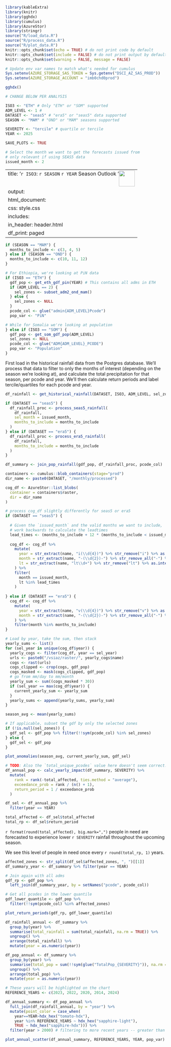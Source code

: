 ```r

library(kableExtra)
library(knitr)
library(gghdx)
library(cumulus)
library(AzureStor)
library(stringr)
source("R/load_data.R")
source("R/process_data.R")
source("R/plot_data.R")
knitr::opts_chunk$set(echo = TRUE) # do not print code by default
knitr::opts_chunk$set(include = FALSE) # do not print output by default
knitr::opts_chunk$set(warning = FALSE, message = FALSE)

# Update env var names to match what's needed for cumulus
Sys.setenv(AZURE_STORAGE_SAS_TOKEN = Sys.getenv("DSCI_AZ_SAS_PROD"))
Sys.setenv(AZURE_STORAGE_ACCOUNT = "imb0chd0prod")

gghdx()
```

``` r

# CHANGE BELOW PER ANALYSIS

ISO3 <- "ETH" # Only "ETH" or "SOM" supported
ADM_LEVEL <- 1 # 
DATASET <- "seas5" # "era5" or "seas5" data supported
SEASON <- "MAM" # "OND" or "MAM" seasons supported

SEVERITY <- "tercile" # quartile or tercile
YEAR <- 2025

SAVE_PLOTS <- TRUE

# Select the month we want to get the forecasts issued from
# only relevant if using SEAS5 data
issued_month <- 2
```

---
title: '`r ISO3`: `r SEASON` `r YEAR` Season Outlook <img src="https://drive.google.com/uc?id=1fHQUzF3ZjaoHj9KQ33-94dK_X1hcmjzW" style="height:50px;float:right;" />' 
output:
  html_document:
    css: style.css
    includes:
      in_header: header.html
    df_print: paged
---

``` r

if (SEASON == "MAM") {
  months_to_include <- c(3, 4, 5)
} else if (SEASON == "OND") {
  months_to_include <- c(10, 11, 12)
}

# For Ethiopia, we're looking at PiN data
if (ISO3 == "ETH") {
  gdf_pop <- get_eth_gdf_pin(YEAR) # This contains all adms in ETH
  if (ADM_LEVEL == 2) {
    sel_zones <- subset_adm2_ond_mam()
  } else {
    sel_zones <- NULL
  }
  pcode_col <- glue("admin{ADM_LEVEL}Pcode")
  pop_var <- "PiN"

# While for Somalia we're looking at population
} else if (ISO3 == "SOM") {
  gdf_pop <- get_som_gdf_pop(ADM_LEVEL)
  sel_zones <- NULL
  pcode_col <- glue("ADM{ADM_LEVEL}_PCODE")
  pop_var <- "Population"
}

```

First load in the historical rainfall data from the Postgres database. We'll process that data to filter to only the months of interest (depending on the season we're looking at), 
and calculate the total precipitation for that season, per pcode and year. We'll then calculate return periods and label tercile/quartiles for each pcode and year. 

```r

df_rainfall <- get_historical_rainfall(DATASET, ISO3, ADM_LEVEL, sel_zones)

if (DATASET == "seas5") {
  df_rainfall_proc <- process_seas5_rainfall(
    df_rainfall,
    sel_month = issued_month,
    months_to_include = months_to_include
  )
} else if (DATASET == "era5") {
  df_rainfall_proc <- process_era5_rainfall(
    df_rainfall,
    months_to_include = months_to_include
  )
}

df_summary <- join_pop_rainfall(gdf_pop, df_rainfall_proc, pcode_col)
```

``` r

containers <- cumulus::blob_containers(stage="prod")
dir_name <- paste0(DATASET, "/monthly/processed")

cog_df <- AzureStor::list_blobs(
  container = containers$raster,
  dir = dir_name
)

# process cog_df slightly differently for seas5 or era5
if (DATASET == "seas5") {
  
  # Given the `issued_month` and the valid months we want to include, 
  # work backwards to calculate the leadtimes 
  lead_times <- (months_to_include + 12 * (months_to_include < issued_month)) - issued_month
  
  cog_df <- cog_df %>%
    mutate(
      year = str_extract(name, "i(\\d{4})") %>% str_remove("i") %>% as.integer(), 
      month = str_extract(name, "-(\\d{2})-") %>% str_remove_all("-") %>% as.integer(),
      lt = str_extract(name, "lt\\d+") %>% str_remove("lt") %>% as.integer()
    ) %>%
    filter(
      month == issued_month,
      lt %in% lead_times
    )
  
} else if (DATASET == "era5") {
  cog_df <- cog_df %>%
    mutate(
      year = str_extract(name, "v(\\d{4})") %>% str_remove("v") %>% as.integer(),
      month = str_extract(name, "-(\\d{2})-") %>% str_remove_all("-") %>% as.integer()
    ) %>%
    filter(month %in% months_to_include)
}

# Load by year, take the sum, then stack
yearly_sums <- list()
for (sel_year in unique(cog_df$year)) {
  yearly_cogs <- filter(cog_df, year == sel_year)
  urls <- paste0("/vsiaz/raster/", yearly_cogs$name)
  cogs <- rast(urls)
  cogs_clipped <- crop(cogs, gdf_pop)
  cogs_masked <- mask(cogs_clipped, gdf_pop)
  # go from mm/day to mm/month
  yearly_sum <- sum((cogs_masked * 30))
  if (sel_year == max(cog_df$year)) {
    current_yearly_sum <- yearly_sum
  }
  yearly_sums <- append(yearly_sums, yearly_sum)
}

season_avg <- mean(yearly_sums)

```

``` r

# If applicable, subset the gdf by only the selected zones
if (!is.null(sel_zones)) {
  gdf_sel <- gdf_pop %>% filter(!!sym(pcode_col) %in% sel_zones)
} else {
  gdf_sel <- gdf_pop
}

plot_anomalies(season_avg, current_yearly_sum, gdf_sel)
```


``` r

# TODO: Also the `total_unique_pcodes` value here doesn't seem correct...
df_annual_pop <- calc_yearly_impact(df_summary, SEVERITY) %>%
  mutate(
    rank = rank(-total_affected, ties.method = "average"),
    exceedance_prob = rank / (n() + 1),
    return_period = 1 / exceedance_prob
  )

df_sel <- df_annual_pop %>%
  filter(year == YEAR)

total_affected <- df_sel$total_affected
total_rp <- df_sel$return_period

```

`r format(round(total_affected), big.mark=",")` people in need are forecasted to experience lower `r SEVERITY` rainfall throughout the upcoming season.

We see this level of people in need once every `r round(total_rp, 1)` years.


``` r

affected_zones <- str_split(df_sel$affected_zones, ", ")[[1]]
df_summary_year <- df_summary %>% filter(year == YEAR)

# Join again with all adms
gdf_rp <- gdf_pop %>%
  left_join(df_summary_year, by = setNames("pcode", pcode_col))

# Get all pcodes in the lower quantile
gdf_lower_quantile <- gdf_pop %>%
  filter(!!sym(pcode_col) %in% affected_zones)

plot_return_periods(gdf_rp, gdf_lower_quantile)
```


``` r
df_rainfall_annual <- df_summary %>%
  group_by(year) %>%
  summarise(total_rainfall = sum(total_rainfall, na.rm = TRUE)) %>%
  ungroup() %>%
  arrange(total_rainfall) %>%
  mutate(year = as.numeric(year))

df_pop_annual <- df_summary %>%
  group_by(year) %>%
  summarise(total_pop = sum(!!sym(glue("TotalPop_{SEVERITY}")), na.rm = TRUE)) %>%
  ungroup() %>%
  arrange(total_pop) %>%
  mutate(year = as.numeric(year))
```


``` r

# These years will be highlighted on the chart
REFERENCE_YEARS <- c(2023, 2022, 2020, 2014, 2024)

df_annual_summary <- df_pop_annual %>%
  full_join(df_rainfall_annual, by = "year") %>%
  mutate(point_color = case_when(
    year==YEAR~hdx_hex("tomato-hdx"),
    year %in% REFERENCE_YEARS ~ hdx_hex("sapphire-light"),
    TRUE ~ hdx_hex("sapphire-hdx"))) %>%
  filter(year > 2000) # filtering to more recent years -- greater than 2000

plot_annual_scatter(df_annual_summary, REFERENCE_YEARS, YEAR, pop_var)

```